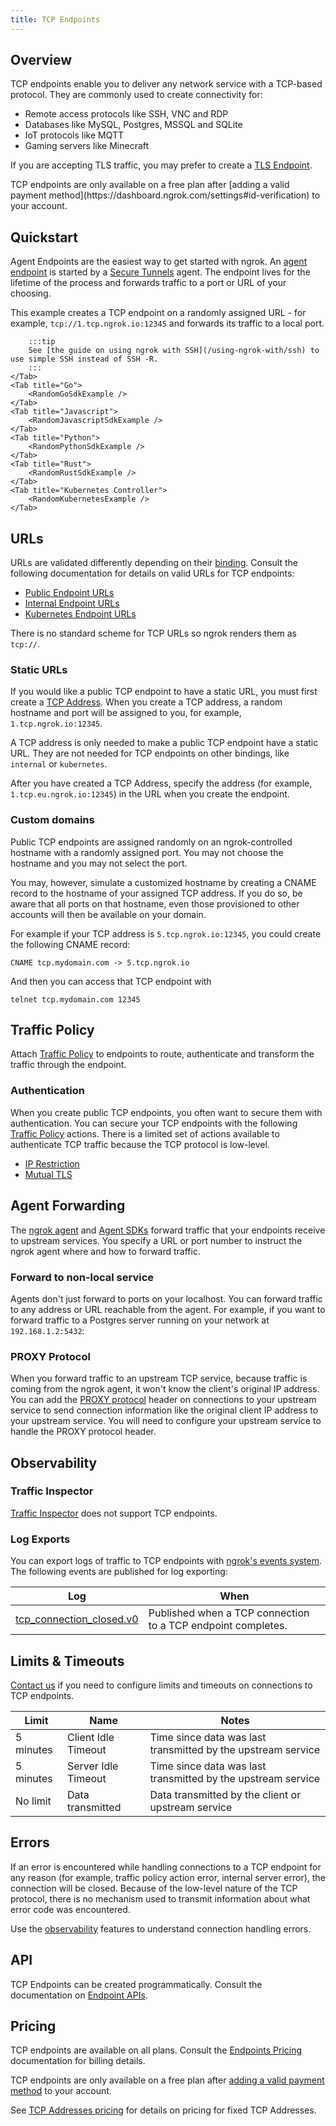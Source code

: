 ```yaml
---
title: TCP Endpoints
---
```










## Overview

TCP endpoints enable you to deliver any network service with a TCP-based
protocol. They are commonly used to create connectivity for:

- Remote access protocols like SSH, VNC and RDP
- Databases like MySQL, Postgres, MSSQL and SQLite
- IoT protocols like MQTT
- Gaming servers like Minecraft

If you are accepting TLS traffic, you may prefer to create a [TLS Endpoint](/universal-gateway/tls/).

<Info title="Free Plan Usage">
TCP endpoints are only available on a free plan after [adding a valid payment method](https://dashboard.ngrok.com/settings#id-verification) to your account.
</Info>

## Quickstart

Agent Endpoints are the easiest way to get started with ngrok. An [agent
endpoint](/universal-gateway/cloud-endpoints/) is started by a
[Secure Tunnels](/agent/) agent. The endpoint lives for the lifetime
of the process and forwards traffic to a port or URL of your choosing.

This example creates a TCP endpoint on a randomly assigned URL - for example,
`tcp://1.tcp.ngrok.io:12345` and forwards its traffic to a local port.

<Tabs>
	<Tab title="Agent CLI">
		<RandomAgentCliExample />
	</Tab>
	<Tab title="Agent Config">
		<RandomAgentConfigExample />
	</Tab>
	<Tab title="SSH -R">
		<RandomSshExample />

    	:::tip
    	See [the guide on using ngrok with SSH](/using-ngrok-with/ssh) to use simple SSH instead of SSH -R.
    	:::
    </Tab>
    <Tab title="Go">
    	<RandomGoSdkExample />
    </Tab>
    <Tab title="Javascript">
    	<RandomJavascriptSdkExample />
    </Tab>
    <Tab title="Python">
    	<RandomPythonSdkExample />
    </Tab>
    <Tab title="Rust">
    	<RandomRustSdkExample />
    </Tab>
    <Tab title="Kubernetes Controller">
    	<RandomKubernetesExample />
    </Tab>

</Tabs>

## URLs

URLs are validated differently depending on their
[binding](/universal-gateway/bindings). Consult the
following documentation for details on valid URLs for TCP endpoints:

- [Public Endpoint URLs](/universal-gateway/public-endpoints/#tcp)
- [Internal Endpoint URLs](/universal-gateway/internal-endpoints/#urls)
- [Kubernetes Endpoint URLs](/universal-gateway/kubernetes-endpoints/#urls)

There is no standard scheme for TCP URLs so ngrok renders them as `tcp://`.

### Static URLs

If you would like a public TCP endpoint to have a static URL, you must first
create a [TCP Address](/universal-gateway/tcp-addresses). When you create a TCP
address, a random hostname and port will be assigned to you, for example,
`1.tcp.ngrok.io:12345`.

A TCP address is only needed to make a public TCP endpoint have a static URL.
They are not needed for TCP endpoints on other bindings, like `internal` or
`kubernetes`.

After you have created a TCP Address, specify the address (for example,
`1.tcp.eu.ngrok.io:12345`) in the URL when you create the endpoint.

<Tabs>
	<Tab title="Agent CLI">
		<FixedAgentCliExample />
	</Tab>
	<Tab title="Agent Config">
		<FixedAgentConfigExample />
	</Tab>
	<Tab title="SSH Reverse Tunnel">
		<FixedSshExample />
	</Tab>
	<Tab title="Go">
		<FixedGoSdkExample />
	</Tab>
	<Tab title="Javascript">
		<FixedJavascriptSdkExample />
	</Tab>
	<Tab title="Python">
		<FixedPythonSdkExample />
	</Tab>
	<Tab title="Rust">
		<FixedRustSdkExample />
	</Tab>
	<Tab title="Kubernetes Controller">
		<FixedKubernetesExample />
	</Tab>
</Tabs>

### Custom domains

Public TCP endpoints are assigned randomly on an ngrok-controlled hostname with
a randomly assigned port. You may not choose the hostname and you may not
select the port.

You may, however, simulate a customized hostname by creating a CNAME record to
the hostname of your assigned TCP address. If you do so, be aware that all
ports on that hostname, even those provisioned to other accounts will then be
available on your domain.

For example if your TCP address is `5.tcp.ngrok.io:12345`, you could create the
following CNAME record:

```
CNAME tcp.mydomain.com -> 5.tcp.ngrok.io
```

And then you can access that TCP endpoint with

```
telnet tcp.mydomain.com 12345
```

## Traffic Policy

Attach [Traffic Policy](/traffic-policy/) to endpoints to route, authenticate
and transform the traffic through the endpoint.

### Authentication

When you create public TCP endpoints, you often want to secure them with
authentication. You can secure your TCP endpoints with the following [Traffic
Policy](/traffic-policy/) actions. There is a limited set of actions available
to authenticate TCP traffic because the TCP protocol is low-level.

- [IP Restriction](/traffic-policy/actions/restrict-ips/)
- [Mutual TLS](/traffic-policy/actions/terminate-tls/)

## Agent Forwarding

The [ngrok agent](/agent/) and [Agent
SDKs](/agent-sdks/) forward traffic that your endpoints receive
to upstream services. You specify a URL or port number to instruct the ngrok
agent where and how to forward traffic.

### Forward to non-local service

Agents don't just forward to ports on your localhost. You can forward traffic
to any address or URL reachable from the agent. For example, if you want to
forward traffic to a Postgres server running on your network at
`192.168.1.2:5432`:

<Tabs>
	<Tab title="Agent CLI">
		<NonLocalAgentCliExample />
	</Tab>
	<Tab title="Agent Config">
		<NonLocalAgentConfigExample />
	</Tab>
	<Tab title="SSH Reverse Tunnel">
		<NonLocalSshExample />
	</Tab>
	<Tab title="Go">
		<NonLocalGoSdkExample />
	</Tab>
	<Tab title="Javascript">
		<NonLocalJavascriptSdkExample />
	</Tab>
	<Tab title="Python">
		<NonLocalPythonSdkExample />
	</Tab>
	<Tab title="Rust">
		<NonLocalRustSdkExample />
	</Tab>
	<Tab title="Kubernetes Controller">
		<NonLocalKubernetesExample />
	</Tab>
</Tabs>

### PROXY Protocol

When you forward traffic to an upstream TCP service, because traffic is coming
from the ngrok agent, it won't know the client's original IP address. You can
add the [PROXY
protocol](https://www.haproxy.org/download/1.8/doc/proxy-protocol.txt) header
on connections to your upstream service to send connection information like the
original client IP address to your upstream service. You will need to configure
your upstream service to handle the PROXY protocol header.

<Tabs>
	<Tab title="Agent CLI">
		<ProxyProtoAgentCliExample />
	</Tab>
	<Tab title="Agent Config">
		<ProxyProtoAgentConfigExample />
	</Tab>
	<Tab title="SSH Reverse Tunnel">
		<ProxyProtoSshExample />
	</Tab>
	<Tab title="Go">
		<ProxyProtoGoSdkExample />
	</Tab>
	<Tab title="Javascript">
		<ProxyProtoJavascriptSdkExample />
	</Tab>
	<Tab title="Python">
		<ProxyProtoPythonSdkExample />
	</Tab>
	<Tab title="Rust">
		<ProxyProtoRustSdkExample />
	</Tab>
	<Tab title="Kubernetes Controller">
		<ProxyProtoKubernetesExample />
	</Tab>
</Tabs>

## Observability

### Traffic Inspector

[Traffic Inspector](/obs/traffic-inspection) does not support TCP endpoints.

### Log Exports

You can export logs of traffic to TCP endpoints with [ngrok's events
system](/obs/events/). The following events are published for log exporting:

| Log                                                                      | When                                                         |
| ------------------------------------------------------------------------ | ------------------------------------------------------------ |
| [tcp_connection_closed.v0](/obs/events/reference/#tcp-connection-closed) | Published when a TCP connection to a TCP endpoint completes. |

## Limits & Timeouts

[Contact us](mailto:support@ngrok.com) if you need to configure limits and timeouts on
connections to TCP endpoints.

| Limit     | Name                | Notes                                                        |
| --------- | ------------------- | ------------------------------------------------------------ |
| 5 minutes | Client Idle Timeout | Time since data was last transmitted by the upstream service |
| 5 minutes | Server Idle Timeout | Time since data was last transmitted by the upstream service |
| No limit  | Data transmitted    | Data transmitted by the client or upstream service           |

## Errors

If an error is encountered while handling connections to a TCP endpoint for any
reason (for example, traffic policy action error, internal server error), the
connection will be closed. Because of the low-level nature of the TCP protocol,
there is no mechanism used to transmit information about what error code was
encountered.

Use the [observability](#observability) features to understand connection
handling errors.

## API

TCP Endpoints can be created programmatically. Consult the documentation on
[Endpoint APIs](/api/resources/endpoints/).

## Pricing

TCP endpoints are available on all plans. Consult the [Endpoints
Pricing](/universal-gateway/endpoints/#pricing) documentation for
billing details.

TCP endpoints are only available on a free plan after [adding a valid payment
method](https://dashboard.ngrok.com/settings#id-verification) to your account.

See [TCP Addresses pricing](/universal-gateway/tcp-addresses/#pricing) for
details on pricing for fixed TCP Addresses.
